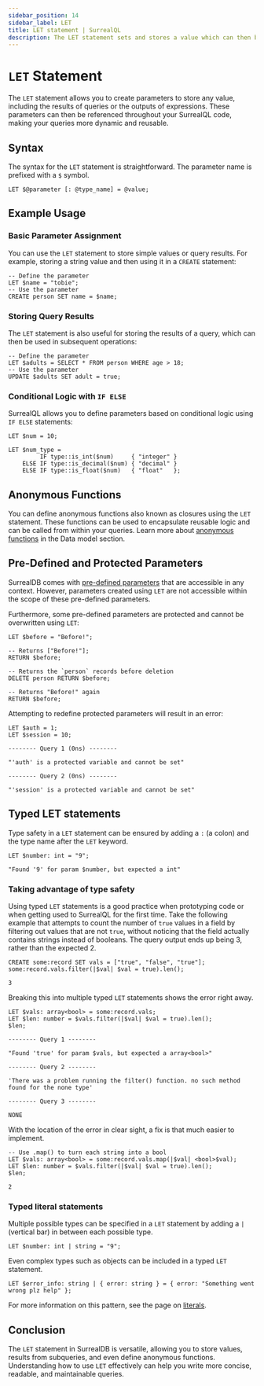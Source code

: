 ```yaml
---
sidebar_position: 14
sidebar_label: LET
title: LET statement | SurrealQL
description: The LET statement sets and stores a value which can then be used in a subsequent query.
---
```



# `LET` Statement

The `LET` statement allows you to create parameters to store any value, including the results of queries or the outputs of expressions. These parameters can then be referenced throughout your SurrealQL code, making your queries more dynamic and reusable.

## Syntax

The syntax for the `LET` statement is straightforward. The parameter name is prefixed with a `$` symbol.

```syntax title="SurrealQL Syntax"
LET $@parameter [: @type_name] = @value;
```

## Example Usage

### Basic Parameter Assignment

You can use the `LET` statement to store simple values or query results. For example, storing a string value and then using it in a `CREATE` statement:

```surql
-- Define the parameter
LET $name = "tobie";
-- Use the parameter
CREATE person SET name = $name;
```

### Storing Query Results

The `LET` statement is also useful for storing the results of a query, which can then be used in subsequent operations:

```surql
-- Define the parameter
LET $adults = SELECT * FROM person WHERE age > 18;
-- Use the parameter
UPDATE $adults SET adult = true;
```

### Conditional Logic with `IF ELSE`

SurrealQL allows you to define parameters based on conditional logic using `IF ELSE` statements:

```surql
LET $num = 10;

LET $num_type =
         IF type::is_int($num)     { "integer" }
    ELSE IF type::is_decimal($num) { "decimal" }
    ELSE IF type::is_float($num)   { "float"   };
```

## Anonymous Functions

You can define anonymous functions also known as closures using the `LET` statement. These functions can be used to encapsulate reusable logic and can be called from within your queries. Learn more about [anonymous functions](/docs/surrealql/datamodel/closures) in the Data model section.


## Pre-Defined and Protected Parameters

SurrealDB comes with [pre-defined parameters](/docs/surrealql/parameters) that are accessible in any context. However, parameters created using `LET` are not accessible within the scope of these pre-defined parameters.

Furthermore, some pre-defined parameters are protected and cannot be overwritten using `LET`:

```surql
LET $before = "Before!";

-- Returns ["Before!"];
RETURN $before;

-- Returns the `person` records before deletion
DELETE person RETURN $before;

-- Returns "Before!" again
RETURN $before;
```

Attempting to redefine protected parameters will result in an error:

```surql
LET $auth = 1;
LET $session = 10;
```

```surql title="Output"
-------- Query 1 (0ns) --------

"'auth' is a protected variable and cannot be set"

-------- Query 2 (0ns) --------

"'session' is a protected variable and cannot be set"
```

## Typed LET statements

<Since v="v2.0.0" />

Type safety in a `LET` statement can be ensured by adding a `:` (a colon) and the type name after the `LET` keyword.

```surql
LET $number: int = "9";
```

```surql title="Output"
"Found '9' for param $number, but expected a int"
```

### Taking advantage of type safety

Using typed `LET` statements is a good practice when prototyping code or when getting used to SurrealQL for the first time. Take the following example that attempts to count the number of `true` values in a field by filtering out values that are not `true`, without noticing that the field actually contains strings instead of booleans. The query output ends up being 3, rather than the expected 2.

```surql
CREATE some:record SET vals = ["true", "false", "true"];
some:record.vals.filter(|$val| $val = true).len();
```

```surql title="Output"
3
```

Breaking this into multiple typed `LET` statements shows the error right away.

```surql
LET $vals: array<bool> = some:record.vals;
LET $len: number = $vals.filter(|$val| $val = true).len();
$len;
```

```surql title="Output"
-------- Query 1 --------

"Found 'true' for param $vals, but expected a array<bool>"

-------- Query 2 --------

'There was a problem running the filter() function. no such method found for the none type'

-------- Query 3 --------

NONE
```

With the location of the error in clear sight, a fix is that much easier to implement.

```surql
-- Use .map() to turn each string into a bool
LET $vals: array<bool> = some:record.vals.map(|$val| <bool>$val);
LET $len: number = $vals.filter(|$val| $val = true).len();
$len;
```

```surql title="Output"
2
```

### Typed literal statements

Multiple possible types can be specified in a `LET` statement by adding a `|` (vertical bar) in between each possible type.

```surql
LET $number: int | string = "9";
```

Even complex types such as objects can be included in a typed `LET` statement.

```surql
LET $error_info: string | { error: string } = { error: "Something went wrong plz help" };
```

For more information on this pattern, see the page on [literals](/docs/surrealql/datamodel/literals).

## Conclusion

The `LET` statement in SurrealDB is versatile, allowing you to store values, results from subqueries, and even define anonymous functions. Understanding how to use `LET` effectively can help you write more concise, readable, and maintainable queries.
